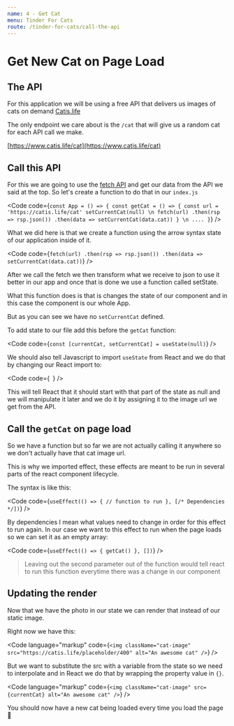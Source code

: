 ```yaml
---
name: 4 - Get Cat
menu: Tinder For Cats
route: /tinder-for-cats/call-the-api
---
```



# Get New Cat on Page Load

## The API

For this application we will be using a free API that delivers us images of cats on demand <a href="https://www.catis.life/">Catis.life</a>

The only endpoint we care about is the `/cat` that will give us a random cat for each API call we make.

[https://www.catis.life/cat](https://www.catis.life/cat)

## Call this API

For this we are going to use the [fetch API](https://developers.google.com/web/updates/2015/03/introduction-to-fetch) and get our data from the API we said at the top. So let's create a function to do that in our `index.js`

<Code
  code={`
const App = () => {
  const getCat = () => {
    const url = 'https://catis.life/cat'
    setCurrentCat(null)
\n
    fetch(url)
      .then(rsp => rsp.json())
      .then(data => setCurrentCat(data.cat))
  }
\n
....
}
`}
/>

What we did here is that we create a function using the arrow syntax state of our application inside of it.

<Code
  code={`
    fetch(url)
      .then(rsp => rsp.json())
      .then(data => setCurrentCat(data.cat))
`}
/>

After we call the fetch we then transform what we receive to json to use it better in our app and once that is done we use a function called setState.

What this function does is that is changes the state of our component and in this case the component is our whole App.

But as you can see we have no `setCurrentCat` defined.

To add state to our file add this before the `getCat` function:

<Code
  code={`
    const [currentCat, setCurrentCat] = useState(null)
`}
/>

We should also tell Javascript to import `useState` from React and we do that by changing our React import to:

<Code
  code={`
`}
/>

This will tell React that it should start with that part of the state as null and we will manipulate it later and we do it by assigning it to the image url we get from the API.

## Call the `getCat` on page load

So we have a function but so far we are not actually calling it anywhere so we don't actually have that cat image url.

This is why we imported effect, these effects are meant to be run in several parts of the react component lifecycle.

The syntax is like this:

<Code
  code={`
  useEffect(() => {
    // function to run
  }, [/* Dependencies */])
`}
/>

By dependencies I mean what values need to change in order for this effect to run again. In our case we want to this effect to run when the page loads so we can set it as an empty array:

<Code
  code={`
  useEffect(() => {
    getCat()
  }, [])
`}
/>

> Leaving out the second parameter out of the function would tell react to run this function everytime there was a change in our component

## Updating the render

Now that we have the photo in our state we can render that instead of our static image.

Right now we have this:

<Code
  language="markup"
  code={`
<img
  className="cat-image"
  src="https://catis.life/placeholder/400"
  alt="An awesome cat"
/>
  `}
/>

But we want to substitute the src with a variable from the state so we need to interpolate and in React we do that by wrapping the property value in `{}`.

<Code
  language="markup"
  code={`
<img
  className="cat-image"
  src={currentCat}
  alt="An awesome cat"
/>
  `}
/>

You should now have a new cat being loaded every time you load the page 🎉
